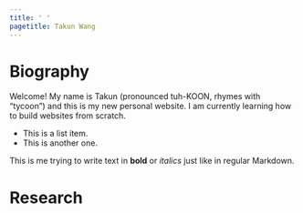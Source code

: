 ```yaml
---
title: ' '
pagetitle: Takun Wang
---
```


# Biography

Welcome! My name is Takun (pronounced tuh-KOON, rhymes with “tycoon”) and this is my new personal website. I am currently learning how to build websites from scratch.

* This is a list item.
* This is another one.

This is me trying to write text in **bold** or *italics* just like in regular Markdown.


# Research